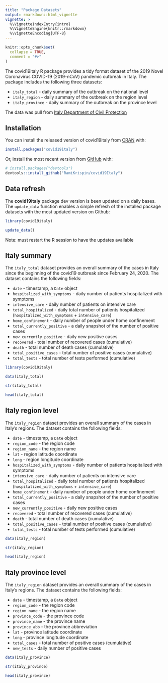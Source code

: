 ```yaml
---
title: "Package Datasets"
output: rmarkdown::html_vignette
vignette: >
  %\VignetteIndexEntry{intro}
  %\VignetteEngine{knitr::rmarkdown}
  %\VignetteEncoding{UTF-8}
---
```


```r
knitr::opts_chunk$set(
  collapse = TRUE,
  comment = "#>"
)
```

The covid19italy R package provides a tidy format dataset of the 2019 Novel Coronavirus COVID-19 (2019-nCoV) pandemic outbreak in Italy. The package includes the following three datasets:

- `italy_total` - daily summary of the outbreak on the national level
- `italy_region` - daily summary of the outbreak on the region level
- `italy_province` - daily summary of the outbreak on the province level

The data was pull from [Italy Department of Civil Protection](http://www.protezionecivile.it/)

## Installation

You can install the released version of covid19italy from [CRAN](https://cran.r-project.org/web/packages/covid19italy/index.html) with:

``` r
install.packages("covid19italy")
```

Or, install the most recent version from [GitHub](https://github.com/RamiKrispin/covid19italy) with:

``` r
# install.packages("devtools")
devtools::install_github("RamiKrispin/covid19Italy")
```
## Data refresh


The **covid19italy** package dev version is been updated on a daily bases. The `update_data` function enables a simple refresh of the installed package datasets with the most updated version on Github:

``` r
library(covid19italy)

update_data()
```

Note: must restart the R session to have the updates available

## Italy summary

The `italy_total` dataset provides an overall summary of the cases in Italy since the beginning of the covid19 outbreak since February 24, 2020. The dataset contains the following fields:

* `date` - timestamp, a `Date` object
* `hospitalized_with_symptoms` - daily number of patients hospitalized with symptoms
* `intensive_care` - daily number of patients on intensive care
* `total_hospitalized` - daily total number of patients hospitalized (`hospitalized_with_symptoms` + `intensive_care`)
* `home_confinement` - daily number of people under home confinement
* `total_currently_positive` - a daily snapshot of the number of positive cases
* `new_currently_positive` - daily new positive cases
* `recovered` - total number of recovered cases (cumulative)
* `death` - total number of death cases (cumulative)
* `total_positive_cases` - total number of positive cases (cumulative)
* `total_tests` - total number of tests performed (cumulative)


```r
library(covid19italy)

data(italy_total)

str(italy_total)

head(italy_total)
```



## Italy region level

The `italy_region` dataset provides an overall summary of the cases in Italy's regions. The dataset contains the following fields:

* `date` - timestamp, a `Date` object
* `region_code` - the region code
* `region_name` - the region name
* `lat` - region latitude coordinate
* `long` - region longitude coordinate
* `hospitalized_with_symptoms` - daily number of patients hospitalized with symptoms
* `intensive_care` - daily number of patients on intensive care
* `total_hospitalized` - daily total number of patients hospitalized (`hospitalized_with_symptoms` + `intensive_care`)
* `home_confinement` - daily number of people under home confinement
* `total_currently_positive` - a daily snapshot of the number of positive cases
* `new_currently_positive` - daily new positive cases
* `recovered` - total number of recovered cases (cumulative)
* `death` - total number of death cases (cumulative)
* `total_positive_cases` - total number of positive cases (cumulative)
* `total_tests` - total number of tests performed (cumulative)


```r
data(italy_region)

str(italy_region)

head(italy_region)
```

## Italy province level

The `italy_region` dataset provides an overall summary of the cases in Italy's regions. The dataset contains the following fields:

* `date` - timestamp, a `Date` object
* `region_code` - the region code
* `region_name` - the region name
* `province_code` - the province code
* `province_name` - the province name
* `province_abb` - the province abbreviation
* `lat` - province latitude coordinate
* `long` - province longitude coordinate
* `total_cases` - total number of positive cases (cumulative)
* `new_tests` - daily number of positive cases


```r
data(italy_province)

str(italy_province)

head(italy_province)
```
